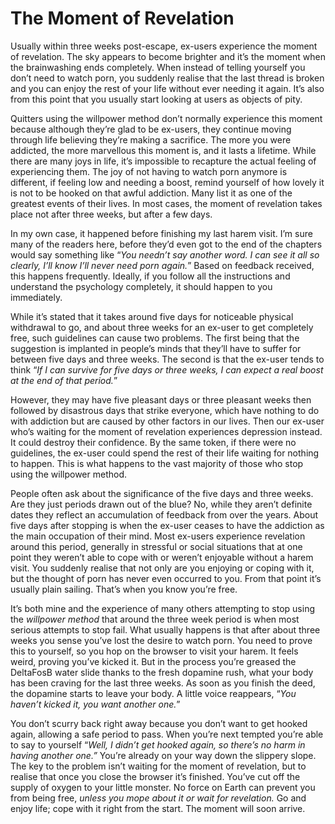 # The Moment of Revelation

Usually within three weeks post-escape, ex-users experience the moment of revelation. The sky appears to become brighter and it's the moment when the brainwashing ends completely. When instead of telling yourself you don't need to watch porn, you suddenly realise that the last thread is broken and you can enjoy the rest of your life without ever needing it again. It's also from this point that you usually start looking at users as objects of pity.

Quitters using the willpower method don't normally experience this moment because although they're glad to be ex-users, they continue moving through life believing they're making a sacrifice. The more you were addicted, the more marvellous this moment is, and it lasts a lifetime. While there are many joys in life, it's impossible to recapture the actual feeling of experiencing them. The joy of not having to watch porn anymore is different, if feeling low and needing a boost, remind yourself of how lovely it is not to be hooked on that awful addiction. Many list it as one of the greatest events of their lives. In most cases, the moment of revelation takes place not after three weeks, but after a few days.

In my own case, it happened before finishing my last harem visit. I'm sure many of the readers here, before they'd even got to the end of the chapters would say something like “*You needn't say another word. I can see it all so clearly, I'll know I'll never need porn again.*" Based on feedback received, this happens frequently. Ideally, if you follow all the instructions and understand the psychology completely, it should happen to you immediately.

While it's stated that it takes around five days for noticeable physical withdrawal to go, and about three weeks for an ex-user to get completely free, such guidelines can cause two problems. The first being that the suggestion is implanted in people's minds that they'll have to suffer for between five days and three weeks. The second is that the ex-user tends to think “*If I can survive for five days or three weeks, I can expect a real boost at the end of that period.*"

However, they may have five pleasant days or three pleasant weeks then followed by disastrous days that strike everyone, which have nothing to do with addiction but are caused by other factors in our lives. Then our ex-user who's waiting for the moment of revelation experiences depression instead. It could destroy their confidence. By the same token, if there were no guidelines, the ex-user could spend the rest of their life waiting for nothing to happen. This is what happens to the vast majority of those who stop using the willpower method.

People often ask about the significance of the five days and three weeks. Are they just periods drawn out of the blue? No, while they aren't definite dates they reflect an accumulation of feedback from over the years. About five days after stopping is when the ex-user ceases to have the addiction as the main occupation of their mind. Most ex-users experience revelation around this period, generally in stressful or social situations that at one point they weren't able to cope with or weren't enjoyable without a harem visit. You suddenly realise that not only are you enjoying or coping with it, but the thought of porn has never even occurred to you. From that point it's usually plain sailing. That's when you know you're free.

It's both mine and the experience of many others attempting to stop using the *willpower method* that around the three week period is when most serious attempts to stop fail. What usually happens is that after about three weeks you sense you've lost the desire to watch porn. You need to prove this to yourself, so you hop on the browser to visit your harem. It feels weird, proving you've kicked it. But in the process you're greased the DeltaFosB water slide thanks to the fresh dopamine rush, what your body has been craving for the last three weeks. As soon as you finish the deed, the dopamine starts to leave your body. A little voice reappears, “*You haven't kicked it, you want another one.*"

You don't scurry back right away because you don't want to get hooked again, allowing a safe period to pass. When you're next tempted you're able to say to yourself “*Well, I didn't get hooked again, so there's no harm in having another one."* You're already on your way down the slippery slope. The key to the problem isn't waiting for the moment of revelation, but to realise that once you close the browser it's finished. You've cut off the supply of oxygen to your little monster. No force on Earth can prevent you from being free, *unless you mope about it or wait for revelation.* Go and enjoy life; cope with it right from the start. The moment will soon arrive.
